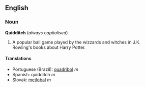 ==English==
=== Noun ===
'''Quidditch''' (''always capitalised'')

# A popular ball game played by the wizzards and witches in J.K. Rowling's books about Harry Potter.

==== Translations ====
*Portuguese (Brazil): [[quadribol]] ''m''
*Spanish: quidditch ''m''
*Slovak: [[metlobal]] ''m''

<!-- this is not an adjective in English, it's still a noun
=== Adjective ===
# Pertaining to Quidditch.
==== Translations ====
*[[Slovak]]: [[metlobalový]] ''m'', [[metlobalová]] ''f'', [[metlobalové]] ''n''
-->